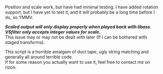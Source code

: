 Position and scale work, but have had minimal testing. I have added rotation support, but I have yet to test it, and it will probably be a long time before I do, so YMMV.

'''''Scaled output will only display properly when played back with libass. VSfilter only accepts integer values for scale.'''''<br>This issue may or may not be dealt with later (If I can be bothered with staged transforms).

This script is a horrible amalgam of duct tape, ugly string matching and generally all around terrible code.<br>If for some reason you actually want to use it, feel free to contact me on rizon.